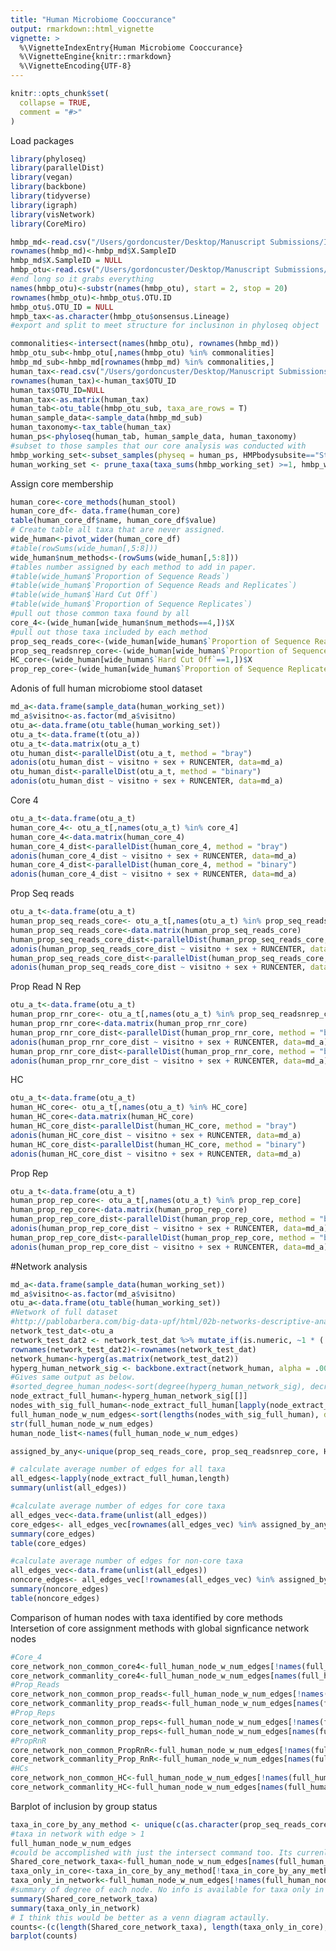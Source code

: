```yaml
---
title: "Human Microbiome Cooccurance"
output: rmarkdown::html_vignette
vignette: >
  %\VignetteIndexEntry{Human Microbiome Cooccurance}
  %\VignetteEngine{knitr::rmarkdown}
  %\VignetteEncoding{UTF-8}
---
```


```r
knitr::opts_chunk$set(
  collapse = TRUE,
  comment = "#>"
)
```

Load packages
```r
library(phyloseq)
library(parallelDist)
library(vegan)
library(backbone)
library(tidyverse)
library(igraph)
library(visNetwork)
library(CoreMiro)
```

```r
hmbp_md<-read.csv("/Users/gordoncuster/Desktop/Manuscript Submissions/In Review/Core_community/November2020/Data_for_additional_analyses/v35_map_uniquebyPSN.txt", sep = "\t")
rownames(hmbp_md)<-hmbp_md$X.SampleID
hmbp_md$X.SampleID = NULL
hmbp_otu<-read.csv("/Users/gordoncuster/Desktop/Manuscript Submissions/In Review/Core_community/November2020/Data_for_additional_analyses/otu_table_psn_v35.txt", sep = "\t")
#end long so it grabs everything
names(hmbp_otu)<-substr(names(hmbp_otu), start = 2, stop = 20)
rownames(hmbp_otu)<-hmbp_otu$.OTU.ID
hmbp_otu$.OTU_ID = NULL
hmpb_tax<-as.character(hmbp_otu$onsensus.Lineage)
#export and split to meet structure for inclusinon in phyloseq object
```

```r
commonalities<-intersect(names(hmbp_otu), rownames(hmbp_md))
hmbp_otu_sub<-hmbp_otu[,names(hmbp_otu) %in% commonalities]
hmbp_md_sub<-hmbp_md[rownames(hmbp_md) %in% commonalities,]
human_tax<-read.csv("/Users/gordoncuster/Desktop/Manuscript Submissions/In Review/Core_community/November2020/Data_for_additional_analyses/Human_taxonomy.csv", header = T)
rownames(human_tax)<-human_tax$OTU_ID
human_tax$OTU_ID=NULL
human_tax<-as.matrix(human_tax)
human_tab<-otu_table(hmbp_otu_sub, taxa_are_rows = T)
human_sample_data<-sample_data(hmbp_md_sub)
human_taxonomy<-tax_table(human_tax)
human_ps<-phyloseq(human_tab, human_sample_data, human_taxonomy)
#subset to those samples that our core analysis was conducted with
hmbp_working_set<-subset_samples(physeq = human_ps, HMPbodysubsite=="Stool")
human_working_set <- prune_taxa(taxa_sums(hmbp_working_set) >=1, hmbp_working_set)
```

Assign core membership

```r
human_core<-core_methods(human_stool)
human_core_df<- data.frame(human_core)
table(human_core_df$name, human_core_df$value)
# Create table all taxa that are never assigned.
wide_human<-pivot_wider(human_core_df)
#table(rowSums(wide_human[,5:8]))
wide_human$num_methods<-(rowSums(wide_human[,5:8]))
#tables number assigned by each method to add in paper. 
#table(wide_human$`Proportion of Sequence Reads`)
#table(wide_human$`Proportion of Sequence Reads and Replicates`)
#table(wide_human$`Hard Cut Off`)
#table(wide_human$`Proportion of Sequence Replicates`)
#pull out those common taxa found by all
core_4<-(wide_human[wide_human$num_methods==4,])$X
#pull out those taxa included by each method
prop_seq_reads_core<-(wide_human[wide_human$`Proportion of Sequence Reads`==1,])$X
prop_seq_readsnrep_core<-(wide_human[wide_human$`Proportion of Sequence Reads and Replicates`==1,])$X
HC_core<-(wide_human[wide_human$`Hard Cut Off`==1,])$X
prop_rep_core<-(wide_human[wide_human$`Proportion of Sequence Replicates`==1,])$X
```

Adonis of full human microbiome stool dataset

```r
md_a<-data.frame(sample_data(human_working_set))
md_a$visitno<-as.factor(md_a$visitno)
otu_a<-data.frame(otu_table(human_working_set))
otu_a_t<-data.frame(t(otu_a))
otu_a_t<-data.matrix(otu_a_t)
otu_human_dist<-parallelDist(otu_a_t, method = "bray")
adonis(otu_human_dist ~ visitno + sex + RUNCENTER, data=md_a)
otu_human_dist<-parallelDist(otu_a_t, method = "binary")
adonis(otu_human_dist ~ visitno + sex + RUNCENTER, data=md_a)
```

Core 4

```r
otu_a_t<-data.frame(otu_a_t)
human_core_4<- otu_a_t[,names(otu_a_t) %in% core_4]
human_core_4<-data.matrix(human_core_4)
human_core_4_dist<-parallelDist(human_core_4, method = "bray")
adonis(human_core_4_dist ~ visitno + sex + RUNCENTER, data=md_a)
human_core_4_dist<-parallelDist(human_core_4, method = "binary")
adonis(human_core_4_dist ~ visitno + sex + RUNCENTER, data=md_a)
```

Prop Seq reads

```r
otu_a_t<-data.frame(otu_a_t)
human_prop_seq_reads_core<- otu_a_t[,names(otu_a_t) %in% prop_seq_reads_core]
human_prop_seq_reads_core<-data.matrix(human_prop_seq_reads_core)
human_prop_seq_reads_core_dist<-parallelDist(human_prop_seq_reads_core, method = "bray")
adonis(human_prop_seq_reads_core_dist ~ visitno + sex + RUNCENTER, data=md_a)
human_prop_seq_reads_core_dist<-parallelDist(human_prop_seq_reads_core, method = "binary")
adonis(human_prop_seq_reads_core_dist ~ visitno + sex + RUNCENTER, data=md_a)
```

Prop Read N Rep
```r
otu_a_t<-data.frame(otu_a_t)
human_prop_rnr_core<- otu_a_t[,names(otu_a_t) %in% prop_seq_readsnrep_core]
human_prop_rnr_core<-data.matrix(human_prop_rnr_core)
human_prop_rnr_core_dist<-parallelDist(human_prop_rnr_core, method = "bray")
adonis(human_prop_rnr_core_dist ~ visitno + sex + RUNCENTER, data=md_a)
human_prop_rnr_core_dist<-parallelDist(human_prop_rnr_core, method = "binary")
adonis(human_prop_rnr_core_dist ~ visitno + sex + RUNCENTER, data=md_a)
```

HC
```r
otu_a_t<-data.frame(otu_a_t)
human_HC_core<- otu_a_t[,names(otu_a_t) %in% HC_core]
human_HC_core<-data.matrix(human_HC_core)
human_HC_core_dist<-parallelDist(human_HC_core, method = "bray")
adonis(human_HC_core_dist ~ visitno + sex + RUNCENTER, data=md_a)
human_HC_core_dist<-parallelDist(human_HC_core, method = "binary")
adonis(human_HC_core_dist ~ visitno + sex + RUNCENTER, data=md_a)
```

Prop Rep
```r
otu_a_t<-data.frame(otu_a_t)
human_prop_rep_core<- otu_a_t[,names(otu_a_t) %in% prop_rep_core]
human_prop_rep_core<-data.matrix(human_prop_rep_core)
human_prop_rep_core_dist<-parallelDist(human_prop_rep_core, method = "bray")
adonis(human_prop_rep_core_dist ~ visitno + sex + RUNCENTER, data=md_a)
human_prop_rep_core_dist<-parallelDist(human_prop_rep_core, method = "binary")
adonis(human_prop_rep_core_dist ~ visitno + sex + RUNCENTER, data=md_a)
```

#Network analysis 
```r
md_a<-data.frame(sample_data(human_working_set))
md_a$visitno<-as.factor(md_a$visitno)
otu_a<-data.frame(otu_table(human_working_set))
#Network of full dataset
#http://pablobarbera.com/big-data-upf/html/02b-networks-descriptive-analysis.html
network_test_dat<-otu_a
network_test_dat2 <- network_test_dat %>% mutate_if(is.numeric, ~1 * (. > 0))
rownames(network_test_dat2)<-rownames(network_test_dat)
network_human<-hyperg(as.matrix(network_test_dat2))
hyperg_human_network_sig <- backbone.extract(network_human, alpha = .0001, class = "igraph", fwer = "bonferroni", narrative = TRUE)
#Gives same output as below.
#sorted_degree_human_nodes<-sort(degree(hyperg_human_network_sig), decreasing = T)
node_extract_full_human<-hyperg_human_network_sig[[]]
nodes_with_sig_full_human<-node_extract_full_human[lapply(node_extract_full_human,length)>0]
full_human_node_w_num_edges<-sort(lengths(nodes_with_sig_full_human), decreasing = T) 
str(full_human_node_w_num_edges)
human_node_list<-names(full_human_node_w_num_edges)
```

```r
assigned_by_any<-unique(prop_seq_reads_core, prop_seq_readsnrep_core, HC_core, prop_rep_core)

# calculate average number of edges for all taxa
all_edges<-lapply(node_extract_full_human,length)
summary(unlist(all_edges))

#calculate average number of edges for core taxa
all_edges_vec<-data.frame(unlist(all_edges))
core_edges<- all_edges_vec[rownames(all_edges_vec) %in% assigned_by_any,]
summary(core_edges)
table(core_edges)

#calculate average number of edges for non-core taxa
all_edges_vec<-data.frame(unlist(all_edges))
noncore_edges<- all_edges_vec[!rownames(all_edges_vec) %in% assigned_by_any,]
summary(noncore_edges)
table(noncore_edges)
```

Comparison of human nodes with taxa identified by core methods
Intersetion of core assignment methods with global signficance network nodes

```r
#Core_4
core_network_non_common_core4<-full_human_node_w_num_edges[!names(full_human_node_w_num_edges) %in% intersect(core_4, human_node_list)]
core_network_commanlity_core4<-full_human_node_w_num_edges[names(full_human_node_w_num_edges) %in% intersect(core_4, human_node_list)]
#Prop_Reads
core_network_non_common_prop_reads<-full_human_node_w_num_edges[!names(full_human_node_w_num_edges) %in% intersect(prop_seq_reads_core, human_node_list)]
core_network_commanlity_prop_reads<-full_human_node_w_num_edges[names(full_human_node_w_num_edges) %in% intersect(prop_seq_reads_core, human_node_list)]
#Prop_Reps
core_network_non_common_prop_reps<-full_human_node_w_num_edges[!names(full_human_node_w_num_edges) %in% intersect(prop_rep_core, human_node_list)]
core_network_commanlity_prop_reps<-full_human_node_w_num_edges[names(full_human_node_w_num_edges) %in% intersect(prop_rep_core, human_node_list)]
#PropRnR
core_network_non_common_PropRnR<-full_human_node_w_num_edges[!names(full_human_node_w_num_edges) %in% intersect(prop_seq_readsnrep_core, human_node_list)]
core_network_commanlity_Prop_RnR<-full_human_node_w_num_edges[names(full_human_node_w_num_edges) %in% intersect(prop_seq_readsnrep_core, human_node_list)]
#HCs
core_network_non_common_HC<-full_human_node_w_num_edges[!names(full_human_node_w_num_edges) %in% intersect(HC_core, human_node_list)]
core_network_commanlity_HC<-full_human_node_w_num_edges[names(full_human_node_w_num_edges) %in% intersect(HC_core, human_node_list)]
```

Barplot of inclusion by group status
```r
taxa_in_core_by_any_method <- unique(c(as.character(prop_seq_reads_core), as.character(prop_rep_core), as.character(prop_seq_readsnrep_core), as.character(HC_core)))
#taxa in network with edge > 1
full_human_node_w_num_edges
#could be accomplished with just the intersect command too. Its currenlty the long way. 
Shared_core_network_taxa<-full_human_node_w_num_edges[names(full_human_node_w_num_edges) %in% intersect(taxa_in_core_by_any_method, human_node_list)]
taxa_only_in_core<-taxa_in_core_by_any_method[!taxa_in_core_by_any_method %in% names(Shared_core_network_taxa)]
taxa_only_in_network<-full_human_node_w_num_edges[!names(full_human_node_w_num_edges) %in% names(Shared_core_network_taxa)] 
#summary of degree of each node. No info is available for taxa only in the core becasue they werent included in the network. 
summary(Shared_core_network_taxa)
summary(taxa_only_in_network)
# I think this would be better as a venn diagram actaully. 
counts<-(c(length(Shared_core_network_taxa), length(taxa_only_in_core), length(taxa_only_in_network)))
barplot(counts)
```
